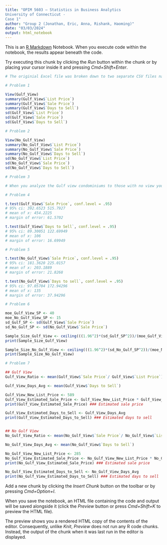 ```yaml
---
title: "OPIM 5603 — Statistics in Business Analytics
University of Connecticut -
Case 1"
author: "Group 2 (Jonathan, Eric, Anna, Rishank, Haoming)"
date: "03/03/2024"
output: html_notebook
---
```


This is an [R Markdown](http://rmarkdown.rstudio.com) Notebook. When you execute code within the notebook, the results appear beneath the code. 

Try executing this chunk by clicking the *Run* button within the chunk or by placing your cursor inside it and pressing *Cmd+Shift+Enter*. 

```r
# The originial Excel file was broken down to two separate CSV files named "Gulf_View" and  "No_Gulf_View" respectively.

# Problem 1

View(Gulf_View)
summary(Gulf_View$`List Price`)
summary(Gulf_View$`Sale Price`)
summary(Gulf_View$`Days to Sell`)
sd(Gulf_View$`List Price`)
sd(Gulf_View$`Sale Price`)
sd(Gulf_View$`Days to Sell`)

```


```r
# Problem 2

View(No_Gulf_View)
summary(No_Gulf_View$`List Price`)
summary(No_Gulf_View$`Sale Price`)
summary(No_Gulf_View$`Days to Sell`)
sd(No_Gulf_View$`List Price`)
sd(No_Gulf_View$`Sale Price`)
sd(No_Gulf_View$`Days to Sell`)

```


```r
# Problem 3

# When you analyze the Gulf view condominiums to those with no view you can infer the following: when you look at the min, max and median of both of the Condos you can see that the min, max and median values are lower for the condominiums that do not have a view. That being said one can infer that the overall listing price for the condos without a view is lower. The same can be seen when you look at the sales price of the two , the condos with the view have a lower sales price. When you look at the min median and max days to sell values of the two you can see that it typically takes less days to sell a condo with a view then it takes to sell one that has a view. Based on that information you will probably be more profitable if you focus on selling condos with a view then no view. On average they cost more and are faster to sell then those that do not have one. However if you look at the standard deviations of the two compared to each other you can see that the apartments with no gulf view have a smaller standard deviation then those that have a view. A higher number for standard deviation implies that there is a lot of variability in the data and that it is less reliable. This can pose a risk to the agent.
```


```r
# Problem 4

t.test(Gulf_View$`Sale Price`, conf.level = .95) 
# 95% ci: 392.6523 515.7927 
# mean of x: 454.2225
# margin of error: 61.5702

t.test(Gulf_View$`Days to Sell`, conf.level = .95)
# 95% ci: 89.30051 122.69949
# mean of x: 106
# margin of error: 16.69949

```


```r
# Problem 5

t.test(No_Gulf_View$`Sale Price`, conf.level = .95) 
# 95% ci: 181.3620 225.0157
# mean of x: 203.1889
# margin of error: 21.8268

t.test(No_Gulf_View$`Days to sell`, conf.level = .95) 
# 95% ci: 97.05704 172.94296
# mean of x: 135
# margin of error: 37.94296
```


```r
# Problem 6

moe_Gulf_View_SP <- 40
moe_No_Gulf_View_SP <- 15
sd_Gulf_SP <- sd(Gulf_View$`Sale Price`)
sd_No_Gulf_SP <- sd(No_Gulf_View$`Sale Price`)

Sample_Size_Gulf_View <- ceiling(((1.96^2)*(sd_Gulf_SP^2))/(moe_Gulf_View_SP^2))
print(Sample_Size_Gulf_View)

Sample_Size_No_Gulf_View <- ceiling(((1.96^2)*(sd_No_Gulf_SP^2))/(moe_No_Gulf_View_SP^2))
print(Sample_Size_No_Gulf_View)

```


```r
# Problem 7

## Gulf View
Gulf_View_Ratio <- mean(Gulf_View$`Sale Price`/ Gulf_View$`List Price`)

Gulf_View_Days_Avg <- mean(Gulf_View$`Days to Sell`)

Gulf_View_New_List_Price <- 589
Gulf_View_Estimated_Sale_Price <- Gulf_View_New_List_Price * Gulf_View_Ratio
print(Gulf_View_Estimated_Sale_Price) ### Estimated sale price

Gulf_View_Estimated_Days_to_Sell <- Gulf_View_Days_Avg
print(Gulf_View_Estimated_Days_to_Sell) ### Estimated days to sell


## No Gulf View
No_Gulf_View_Ratio <- mean(No_Gulf_View$`Sale Price`/ No_Gulf_View$`List Price`)

No_Gulf_View_Days_Avg <- mean(No_Gulf_View$`Days to Sell`)

No_Gulf_View_New_List_Price <- 285
No_Gulf_View_Estimated_Sale_Price <- No_Gulf_View_New_List_Price * No_Gulf_View_Ratio
print(No_Gulf_View_Estimated_Sale_Price) ### Estimated sale price

No_Gulf_View_Estimated_Days_to_Sell <- No_Gulf_View_Days_Avg
print(No_Gulf_View_Estimated_Days_to_Sell) ### Estimated days to sell

```

Add a new chunk by clicking the *Insert Chunk* button on the toolbar or by pressing *Cmd+Option+I*.

When you save the notebook, an HTML file containing the code and output will be saved alongside it (click the *Preview* button or press *Cmd+Shift+K* to preview the HTML file). 

The preview shows you a rendered HTML copy of the contents of the editor. Consequently, unlike *Knit*, *Preview* does not run any R code chunks. Instead, the output of the chunk when it was last run in the editor is displayed.

